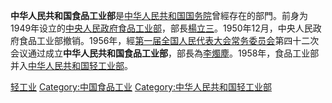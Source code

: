 {{Unreferenced|time=2020-05-31T00:57:27+00:00}}

'''中华人民共和国食品工业部'''是[[中华人民共和国国务院|中华人民共和国国务院]]曾經存在的部門。前身为1949年设立的[[中央人民政府食品工业部|中央人民政府食品工业部]]，部長[[楊立三|楊立三]]。1950年12月，中央人民政府食品工业部撤销。1956年，經[[第一届全国人民代表大会常务委员会|第一届全国人民代表大会常务委员会]]第四十二次会议通过成立'''中华人民共和国食品工业部'''，部長為[[李燭塵|李燭塵]]。1958年，食品工业部并入[[中华人民共和国轻工业部|中华人民共和国轻工业部]]。

{{gov-stub}}

[[Category:国务院已撤销各部|轻工业]]
[[Category:中国食品工业|Category:中国食品工业]]
[[Category:中华人民共和国轻工业部|Category:中华人民共和国轻工业部]]